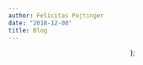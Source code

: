 ```yaml
---
author: Felicitas Pojtinger
date: "2018-12-08"
title: Blog
---
```



  <Base head={blog.head} background={blog.background}>
    <BlogHeader
      as="h1"
      content={blog.head.title}
      subheader={blog.head.description}
    />
    <Paper>
      <Header
        as="h2"
        content={blog.headers.featured.title}
        subheader={blog.headers.featured.text}
        icon={blog.headers.featured.icon}
      />
    </Paper>
    <PostsCoverflowSection featured />
    <Paper>
      <Header
        as="h2"
        content={blog.headers.latest.title}
        subheader={blog.headers.latest.text}
        icon={blog.headers.latest.icon}
      />
    </Paper>
    <PostsGallerySection />
  </Base>
);
